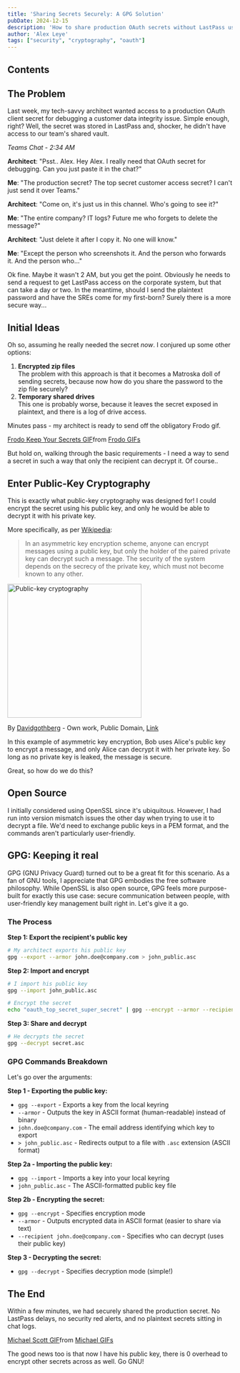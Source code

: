 ```yaml
---
title: 'Sharing Secrets Securely: A GPG Solution'
pubDate: 2024-12-15
description: 'How to share production OAuth secrets without LastPass using GPG public-key cryptography.'
author: 'Alex Leye'
tags: ["security", "cryptography", "oauth"]
---
```

## Contents

## The Problem

Last week, my tech-savvy architect wanted access to a production OAuth client secret for debugging a customer data integrity issue. Simple enough, right? Well, the secret was stored in LastPass and, shocker, he didn't have access to our team's shared vault.

_Teams Chat - 2:34 AM_

<div class="bg-gray-100 dark:bg-gray-800 p-4 rounded-lg m-4">

**Architect**: "Psst.. Alex. Hey Alex. I really need that OAuth secret for debugging. Can you just paste it in the chat?"

**Me**: "The production secret? The top secret customer access secret? I can't just send it over Teams."

**Architect**: "Come on, it's just us in this channel. Who's going to see it?"

**Me**: "The entire company? IT logs? Future me who forgets to delete the message?"

**Architect**: "Just delete it after I copy it. No one will know."

**Me**: "Except the person who screenshots it. And the person who forwards it. And the person who..."

</div>

Ok fine. Maybe it wasn't 2 AM, but you get the point. Obviously he needs to send a request to get LastPass access on the corporate system, but that can take a day or two. In the meantime, should I send the plaintext password and have the SREs come for my first-born? Surely there is a more secure way...

## Initial Ideas

Oh so, assuming he really needed the secret *now*. I conjured up some other options:

1. **Encrypted zip files**\
The problem with this approach is that it becomes a Matroska doll of sending secrets, because now how do you share the password to the zip file securely?
2. **Temporary shared drives**\
This one is probably worse, because it leaves the secret exposed in plaintext, and there is a log of drive access.

Minutes pass - my architect is ready to send off the obligatory Frodo gif.

<div class="flex justify-center">
  <div class="tenor-gif-embed" data-postid="12907121" data-share-method="host" data-aspect-ratio="1.19205" data-width="300px"><a href="https://tenor.com/view/frodo-keep-your-secrets-alright-then-lotr-gif-12907121">Frodo Keep Your Secrets GIF</a>from <a href="https://tenor.com/search/frodo-gifs">Frodo GIFs</a></div>
</div>
<script type="text/javascript" async src="https://tenor.com/embed.js"></script>

But hold on, walking through the basic requirements - I need a way to send a secret in such a way that only the recipient can decrypt it. Of course..

## Enter Public-Key Cryptography

This is exactly what public-key cryptography was designed for! I could encrypt the secret using his public key, and only he would be able to decrypt it with his private key.

More specifically, as per [Wikipedia](https://en.wikipedia.org/wiki/Public-key_cryptography):

> In an asymmetric key encryption scheme, anyone can encrypt messages using a public key, but only the holder of the paired private key can decrypt such a message. The security of the system depends on the secrecy of the private key, which must not become known to any other.

<div class="flex justify-center">
  <img src="/public_key_encryption.svg" alt="Public-key cryptography" width="300" />
</div>
<div class="flex justify-center">
<p class="text-center text-sm text-gray-600 mt-2">
  By <a href="//commons.wikimedia.org/wiki/User:Davidgothberg" title="User:Davidgothberg">Davidgothberg</a> - <span class="int-own-work" lang="en">Own work</span>, Public Domain, <a href="https://commons.wikimedia.org/w/index.php?curid=1028460">Link</a>
</p>
</div>

In this example of asymmetric key encryption, Bob uses Alice's public key to encrypt a message, and only Alice can decrypt it with her private key. So long as no private key is leaked, the message is secure.

Great, so how do we do this?

## Open Source

I initially considered using OpenSSL since it's ubiquitous. However, I had run into version mismatch issues the other day when trying to use it to decrypt a file. We'd need to exchange public keys in a PEM format, and the commands aren't particularly user-friendly.

## GPG: Keeping it real

GPG (GNU Privacy Guard) turned out to be a great fit for this scenario. As a fan of GNU tools, I appreciate that GPG embodies the free software philosophy. While OpenSSL is also open source, GPG feels more purpose-built for exactly this use case: secure communication between people, with user-friendly key management built right in. Let's give it a go.

### The Process

**Step 1: Export the recipient's public key**
```bash
# My architect exports his public key
gpg --export --armor john.doe@company.com > john_public.asc
```

**Step 2: Import and encrypt**
```bash
# I import his public key
gpg --import john_public.asc

# Encrypt the secret
echo "oauth_top_secret_super_secret" | gpg --encrypt --armor --recipient john.doe@company.com > secret.asc
```

**Step 3: Share and decrypt**
```bash
# He decrypts the secret
gpg --decrypt secret.asc
```

### GPG Commands Breakdown

Let's go over the arguments:

**Step 1 - Exporting the public key:**
- `gpg --export` - Exports a key from the local keyring
- `--armor` - Outputs the key in ASCII format (human-readable) instead of binary
- `john.doe@company.com` - The email address identifying which key to export
- `> john_public.asc` - Redirects output to a file with `.asc` extension (ASCII format)

**Step 2a - Importing the public key:**
- `gpg --import` - Imports a key into your local keyring
- `john_public.asc` - The ASCII-formatted public key file

**Step 2b - Encrypting the secret:**
- `gpg --encrypt` - Specifies encryption mode
- `--armor` - Outputs encrypted data in ASCII format (easier to share via text)
- `--recipient john.doe@company.com` - Specifies who can decrypt (uses their public key)

**Step 3 - Decrypting the secret:**
- `gpg --decrypt` - Specifies decryption mode (simple!)

## The End

Within a few minutes, we had securely shared the production secret. No LastPass delays, no security red alerts, and no plaintext secrets sitting in chat logs.

<div class="flex justify-center">
<div class="tenor-gif-embed" data-postid="25339857" data-share-method="host" data-aspect-ratio="1" data-width="300px"><a href="https://tenor.com/view/michael-scott-secrets-tell-each-other-gif-25339857">Michael Scott GIF</a>from <a href="https://tenor.com/search/michael-gifs">Michael GIFs</a></div>
</div>

The good news too is that now I have his public key, there is 0 overhead to encrypt other secrets across as well. Go GNU!
